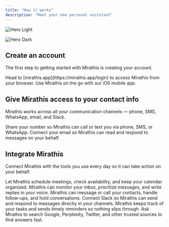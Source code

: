 ```yaml
---
title: "How it works"
description: "Meet your new personal assistant"
---
```


<img
  className="block dark:hidden"
  src="/images/hero-light.png"
  alt="Hero Light"
/>

<img
  className="hidden dark:block"
  src="/images/hero-dark.png"
  alt="Hero Dark"
/>

## Create an account

The first step to getting started with Mirathis is creating your account.

<CardGroup cols={2}>
  <Card title="Sign in on web" icon="key" iconType="sharp-solid" href="https://mirathis.app/login">
    Head to [mirathis.app](https://mirathis.app/login) to access Mirathis from your browser.
  </Card>
  <Card title="Download the App" icon="download" iconType="sharp-solid" href="https://mirathis.app/login">
    Use Mirathis on the go with our iOS mobile app.
  </Card>
</CardGroup>

## Give Mirathis access to your contact info

Mirathis works across all your communication channels — phone, SMS, WhatsApp, email, and Slack.

<CardGroup cols={2}>
  <Card title="Phone" icon="phone" iconType="sharp-solid" href="/interfaces/phone">
    Share your number so Mirathis can call or text you via phone, SMS, or WhatsApp.
  </Card>
  <Card title="Email" icon="envelope" iconType="sharp-solid" href="/interfaces/email">
    Connect your email so Mirathis can read and respond to messages on your behalf.
  </Card>
</CardGroup>

## Integrate Mirathis

Connect Mirathis with the tools you use every day so it can take action on your behalf.

<CardGroup cols={2}>
  <Card title="Calendar" icon="calendar" iconType="sharp-solid" color="#000000">
    Let Mirathis schedule meetings, check availability, and keep your calendar organized.
  </Card>
  <Card title="Inbox" icon="inbox" iconType="sharp-solid" color="#000000">
    Mirathis can monitor your inbox, prioritize messages, and write replies in your voice.
  </Card>
  <Card title="Texting & Calling" icon="message" iconType="sharp-solid" color="#000000">
    Mirathis can message or call your contacts, handle follow-ups, and hold conversations.
  </Card>
  <Card title="Slack" icon="slack" iconType="sharp-solid" color="#000000">
    Connect Slack so Mirathis can send and respond to messages directly in your channels.
  </Card>
  <Card title="Reminders & To-dos" icon="bell" iconType="sharp-solid" color="#000000">
    Mirathis keeps track of your tasks and sends timely reminders so nothing slips through.
  </Card>
  <Card title="Information" icon="globe" iconType="sharp-solid" color="#000000">
    Ask Mirathis to search Google, Perplexity, Twitter, and other trusted sources to find answers fast.
  </Card>
</CardGroup>